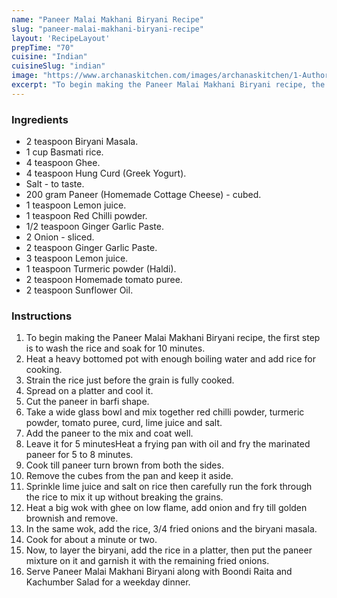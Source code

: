 ---
name: "Paneer Malai Makhani Biryani Recipe"
slug: "paneer-malai-makhani-biryani-recipe"
layout: 'RecipeLayout'
prepTime: "70"
cuisine: "Indian"
cuisineSlug: "indian"
image: "https://www.archanaskitchen.com/images/archanaskitchen/1-Author/ruby_pathak-yahoo.com/Paneer_Malai_Makhani_Biriyani.jpg"
excerpt: "To begin making the Paneer Malai Makhani Biryani recipe, the first step is to wash the rice and soak for 10 minutes"
---

### Ingredients

- 2 teaspoon Biryani Masala.
- 1 cup Basmati rice.
- 4 teaspoon Ghee.
- 4 teaspoon Hung Curd (Greek Yogurt).
- Salt - to taste.
- 200 gram Paneer (Homemade Cottage Cheese) - cubed.
- 1 teaspoon Lemon juice.
- 1 teaspoon Red Chilli powder.
- 1/2 teaspoon Ginger Garlic Paste.
- 2 Onion - sliced.
- 2 teaspoon Ginger Garlic Paste.
- 3 teaspoon Lemon juice.
- 1 teaspoon Turmeric powder (Haldi).
- 2 teaspoon Homemade tomato puree.
- 2 teaspoon Sunflower Oil.

### Instructions

1. To begin making the Paneer Malai Makhani Biryani recipe, the first step is to wash the rice and soak for 10 minutes.
1. Heat a heavy bottomed pot with enough boiling water and add rice for cooking.
1. Strain the rice just before the grain is fully cooked.
1. Spread on a platter and cool it.
1. Cut the paneer in barfi shape.
1. Take a wide glass bowl and mix together red chilli powder, turmeric powder, tomato puree, curd, lime juice and salt.
1. Add the paneer to the mix and coat well.
1. Leave it for 5 minutesHeat a frying pan with oil and fry the marinated paneer for 5 to 8 minutes.
1. Cook till paneer turn brown from both the sides.
1. Remove the cubes from the pan and keep it aside.
1. Sprinkle lime juice and salt on rice then carefully run the fork through the rice to mix it up without breaking the grains.
1. Heat a big wok with ghee on low flame, add onion and fry till golden brownish and remove.
1. In the same wok, add the rice, 3/4 fried onions and the biryani masala.
1. Cook for about a minute or two.
1. Now, to layer the biryani, add the rice in a platter, then put the paneer mixture on it and garnish it with the remaining fried onions.
1. Serve Paneer Malai Makhani Biryani along with Boondi Raita and Kachumber Salad for a weekday dinner.
